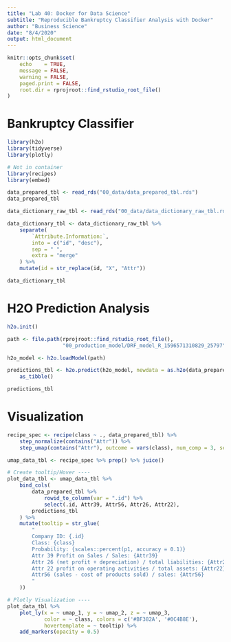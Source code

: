 ```yaml
---
title: "Lab 40: Docker for Data Science"
subtitle: "Reproducible Bankruptcy Classifier Analysis with Docker"
author: "Business Science"
date: "8/4/2020"
output: html_document
---
```


```r
knitr::opts_chunk$set(
    echo    = TRUE,
    message = FALSE,
    warning = FALSE,
    paged.print = FALSE, 
    root.dir = rprojroot::find_rstudio_root_file()
)
```

# Bankruptcy Classifier


```r
library(h2o)
library(tidyverse)
library(plotly)

# Not in container
library(recipes)
library(embed)
```

```r
data_prepared_tbl <- read_rds("00_data/data_prepared_tbl.rds")
data_prepared_tbl
```

```r
data_dictionary_raw_tbl <- read_rds("00_data/data_dictionary_raw_tbl.rds")

data_dictionary_tbl <- data_dictionary_raw_tbl %>%
    separate(
        `Attribute.Information:`,
        into = c("id", "desc"),
        sep = " ",
        extra = "merge"
    ) %>%
    mutate(id = str_replace(id, "X", "Attr"))

data_dictionary_tbl
```

# H2O Prediction Analysis

```r
h2o.init()
```

```r
path <- file.path(rprojroot::find_rstudio_root_file(),
                  "00_production_model/DRF_model_R_1596571310829_25797")

h2o_model <- h2o.loadModel(path)
```

```r
predictions_tbl <- h2o.predict(h2o_model, newdata = as.h2o(data_prepared_tbl)) %>%
    as_tibble()

predictions_tbl
```

# Visualization

```r
recipe_spec <- recipe(class ~ ., data_prepared_tbl) %>%
    step_normalize(contains("Attr")) %>%
    step_umap(contains("Attr"), outcome = vars(class), num_comp = 3, seed = c(123, 123))

umap_data_tbl <- recipe_spec %>% prep() %>% juice()
```


```r
# Create tooltip/Hover ----
plot_data_tbl <- umap_data_tbl %>%
    bind_cols(
        data_prepared_tbl %>%
            rowid_to_column(var = ".id") %>%
            select(.id, Attr39, Attr56, Attr26, Attr22),
        predictions_tbl
    ) %>%
    mutate(tooltip = str_glue(
        "
        Company ID: {.id}
        Class: {class}
        Probability: {scales::percent(p1, accuracy = 0.1)}
        Attr 39 Profit on Sales / Sales: {Attr39}
        Attr 26 (net profit + depreciation) / total liabilities: {Attr26}
        Attr 22 profit on operating activities / total assets: {Attr22}
        Attr56 (sales - cost of products sold) / sales: {Attr56}
        "
    ))

# Plotly Visualization ----
plot_data_tbl %>%
    plot_ly(x = ~ umap_1, y = ~ umap_2, z = ~ umap_3,
            color = ~ class, colors = c('#BF382A', '#0C4B8E'),
            hovertemplate = ~ tooltip) %>%
    add_markers(opacity = 0.5)
```

